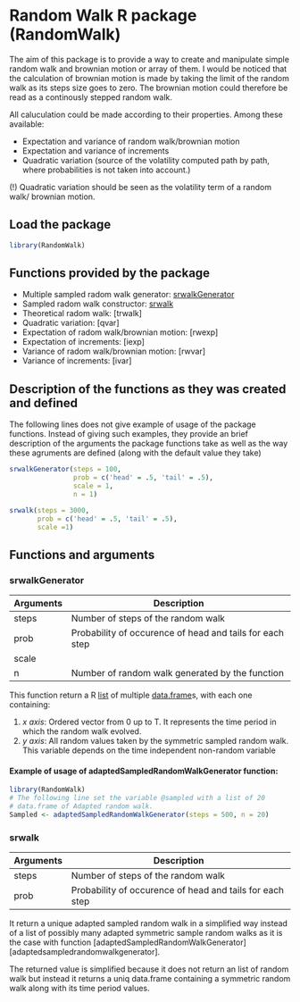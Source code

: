 # Random Walk R package (RandomWalk)

The aim of this package is to provide a way to create and manipulate simple random walk and brownian motion  or array of them. I would be noticed that the calculation
of brownian motion is made by taking the limit of the random walk as its steps size
goes to zero. The brownian motion could therefore be read as a continously stepped
random walk.

All caluculation could be made according to their properties. Among these available:

* Expectation and variance of random walk/brownian motion
* Expectation and variance of increments
* Quadratic variation (source of the volatility computed path by path, where
probabilities is not taken into account.)

(!) Quadratic variation should be seen as the volatility term of a random walk/
brownian motion.

## Load the package

```r
library(RandomWalk)
```

## Functions provided by the package

* Multiple sampled radom walk generator: [srwalkGenerator](#srwalkgenerator)
* Sampled radom walk constructor: [srwalk](#srwalk)
* Theoretical radom walk: [trwalk]
* Quadratic variation: [qvar]
* Expectation of radom walk/brownian motion: [rwexp]
* Expectation of increments: [iexp]
* Variance of radom walk/brownian motion: [rwvar]
* Variance of increments: [ivar]
 
## Description of the functions as they was created and defined

The following lines does not give example of usage of the package functions.
<!-- To get a useful bunch of way.. One can refers to "Example" folder. -->
Instead of giving such examples, they provide an brief description of the arguments 
the package functions take as well as the way these agruments are defined (along
with the default value they take)

```r
srwalkGenerator(steps = 100,
                prob = c('head' = .5, 'tail' = .5),
                scale = 1,
                n = 1)

srwalk(steps = 3000,
       prob = c('head' = .5, 'tail' = .5),
       scale =1)
```
  
## Functions and arguments 
 
### srwalkGenerator

| Arguments | Description |
|---|---|
| steps | Number of steps of the random walk |
| prob | Probability of occurence of head and tails for each step |
| scale |  |
| n | Number of random walk generated by the function |

This function return a R [list](https://www.rdocumentation.org/packages/base/versions/3.4.1/topics/list)
of multiple [data.frame](https://www.rdocumentation.org/packages/base/versions/3.4.1/topics/data.frame)s,
with each one containing:

1. *x axis*: Ordered vector from 0 up to T. It represents the time period in which the random walk evolved.
2. *y axis*: All random values taken by the symmetric sampled random walk. This variable depends on the time
independent non-random variable

#### Example of usage of adaptedSampledRandomWalkGenerator function:

```r
library(RandomWalk)
# The following line set the variable @sampled with a list of 20
# data.frame of Adapted random walk.
Sampled <- adaptedSampledRandomWalkGenerator(steps = 500, n = 20)
```

### srwalk

| Arguments | Description |
|---|---|
| steps | Number of steps of the random walk |
| prob | Probability of occurence of head and tails for each step |

It return a unique adapted sampled random walk in a simplified way instead of a
list of possibly many adapted symmetric sample random walks as it is the case
with function [adaptedSampledRandomWalkGenerator][adaptedsampledrandomwalkgenerator].

The returned value is simplified because it does not return an list of random walk
but instead it returns a uniq data.frame containing a symmetric random walk along
with its time period values. 
